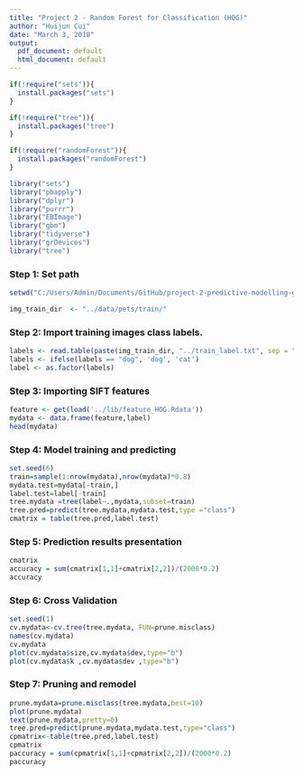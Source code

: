 ```yaml
---
title: "Project 2 - Random Forest for Classification (HOG)"
author: "Huijun Cui"
date: "March 3, 2018"
output:
  pdf_document: default
  html_document: default
---
```


```r
if(!require("sets")){
  install.packages("sets")
}

if(!require("tree")){
  install.packages("tree")
}

if(!require("randomForest")){
  install.packages("randomForest")
}

library("sets")
library("pbapply")
library("dplyr")
library("purrr")
library("EBImage")
library("gbm")
library("tidyverse")
library("grDevices")
library("tree")
```

### Step 1: Set path

```r
setwd("C:/Users/Admin/Documents/GitHub/project-2-predictive-modelling-group-1/doc") 

img_train_dir  <- "../data/pets/train/"
```

### Step 2: Import training images class labels.

```r
labels <- read.table(paste(img_train_dir, "../train_label.txt", sep = ""), header = F)
labels <- ifelse(labels == "dog", 'dog', 'cat')
label <- as.factor(labels) 
```

### Step 3: Importing SIFT features

```r
feature <- get(load('../lib/feature_HOG.Rdata'))
mydata <- data.frame(feature,label)
head(mydata)
```

### Step 4: Model training and predicting

```r
set.seed(6)
train=sample(1:nrow(mydata),nrow(mydata)*0.8)
mydata.test=mydata[-train,]
label.test=label[-train]
tree.mydata =tree(label~.,mydata,subset=train)
tree.pred=predict(tree.mydata,mydata.test,type ="class")
cmatrix = table(tree.pred,label.test)
```

### Step 5: Prediction results presentation

```r
cmatrix
accuracy = sum(cmatrix[1,1]+cmatrix[2,2])/(2000*0.2)
accuracy
```

### Step 6: Cross Validation

```r
set.seed(1)
cv.mydata<-cv.tree(tree.mydata, FUN=prune.misclass)
names(cv.mydata)
cv.mydata
plot(cv.mydata$size,cv.mydata$dev,type="b")
plot(cv.mydata$k ,cv.mydata$dev ,type="b")
```

### Step 7: Pruning and remodel

```r
prune.mydata=prune.misclass(tree.mydata,best=10)
plot(prune.mydata)
text(prune.mydata,pretty=0)
tree.pred=predict(prune.mydata,mydata.test,type="class")
cpmatrix<-table(tree.pred,label.test)
cpmatrix
paccuracy = sum(cpmatrix[1,1]+cpmatrix[2,2])/(2000*0.2)
paccuracy
```

